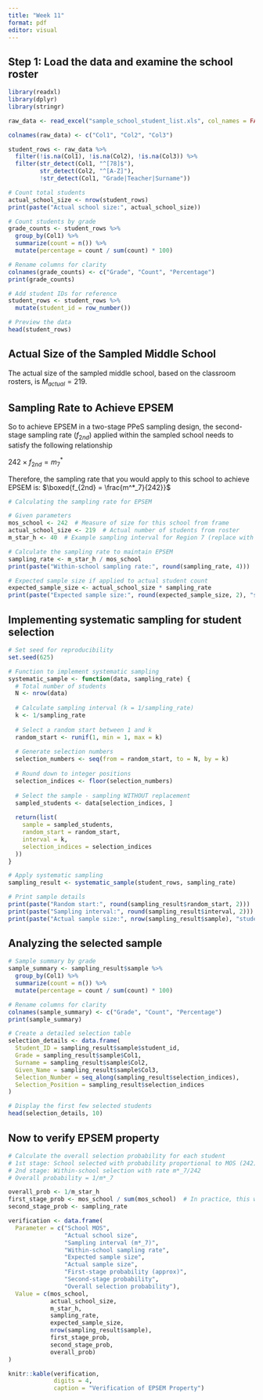 ```yaml
---
title: "Week 11"
format: pdf
editor: visual
---
```


## Step 1: Load the data and examine the school roster

```r
library(readxl)
library(dplyr)
library(stringr)

raw_data <- read_excel("sample_school_student_list.xls", col_names = FALSE)

colnames(raw_data) <- c("Col1", "Col2", "Col3")

student_rows <- raw_data %>%
  filter(!is.na(Col1), !is.na(Col2), !is.na(Col3)) %>%  
  filter(str_detect(Col1, "^[78]$"),                    
         str_detect(Col2, "^[A-Z]"),                    
         !str_detect(Col1, "Grade|Teacher|Surname"))    

# Count total students
actual_school_size <- nrow(student_rows)
print(paste("Actual school size:", actual_school_size))

# Count students by grade
grade_counts <- student_rows %>%
  group_by(Col1) %>%
  summarize(count = n()) %>%
  mutate(percentage = count / sum(count) * 100)

# Rename columns for clarity
colnames(grade_counts) <- c("Grade", "Count", "Percentage")
print(grade_counts)

# Add student IDs for reference
student_rows <- student_rows %>%
  mutate(student_id = row_number())

# Preview the data
head(student_rows)
```

## Actual Size of the Sampled Middle School
The actual size of the sampled middle school, based on the classroom rosters, is $M_{actual} = 219$.

## Sampling Rate to Achieve EPSEM

So to achieve EPSEM in a two-stage PPeS sampling design, the second-stage sampling rate ($f_{2nd}$) applied within the sampled school needs to satisfy the following relationship

$242 \times f_{2nd} = m^*_7$

Therefore, the sampling rate that you would apply to this school to achieve EPSEM is:
$\boxed{f_{2nd} = \frac{m^*_7}{242}}$

```r
# Calculating the sampling rate for EPSEM

# Given parameters
mos_school <- 242  # Measure of size for this school from frame
actual_school_size <- 219  # Actual number of students from roster
m_star_h <- 40  # Example sampling interval for Region 7 (replace with your actual value)

# Calculate the sampling rate to maintain EPSEM
sampling_rate <- m_star_h / mos_school
print(paste("Within-school sampling rate:", round(sampling_rate, 4)))

# Expected sample size if applied to actual student count
expected_sample_size <- actual_school_size * sampling_rate
print(paste("Expected sample size:", round(expected_sample_size, 2), "students"))
```

## Implementing systematic sampling for student selection

```r
# Set seed for reproducibility
set.seed(625)

# Function to implement systematic sampling
systematic_sample <- function(data, sampling_rate) {
  # Total number of students
  N <- nrow(data)
  
  # Calculate sampling interval (k = 1/sampling_rate)
  k <- 1/sampling_rate
  
  # Select a random start between 1 and k
  random_start <- runif(1, min = 1, max = k)
  
  # Generate selection numbers
  selection_numbers <- seq(from = random_start, to = N, by = k)
  
  # Round down to integer positions
  selection_indices <- floor(selection_numbers)
  
  # Select the sample - sampling WITHOUT replacement
  sampled_students <- data[selection_indices, ]
  
  return(list(
    sample = sampled_students,
    random_start = random_start,
    interval = k,
    selection_indices = selection_indices
  ))
}

# Apply systematic sampling
sampling_result <- systematic_sample(student_rows, sampling_rate)

# Print sample details
print(paste("Random start:", round(sampling_result$random_start, 2)))
print(paste("Sampling interval:", round(sampling_result$interval, 2)))
print(paste("Actual sample size:", nrow(sampling_result$sample), "students"))
```

## Analyzing the selected sample

```r
# Sample summary by grade
sample_summary <- sampling_result$sample %>%
  group_by(Col1) %>%
  summarize(count = n()) %>%
  mutate(percentage = count / sum(count) * 100)

# Rename columns for clarity
colnames(sample_summary) <- c("Grade", "Count", "Percentage")
print(sample_summary)

# Create a detailed selection table
selection_details <- data.frame(
  Student_ID = sampling_result$sample$student_id,
  Grade = sampling_result$sample$Col1,
  Surname = sampling_result$sample$Col2,
  Given_Name = sampling_result$sample$Col3,
  Selection_Number = seq_along(sampling_result$selection_indices),
  Selection_Position = sampling_result$selection_indices
)

# Display the first few selected students
head(selection_details, 10)
```

## Now to verify EPSEM property

```r
# Calculate the overall selection probability for each student
# 1st stage: School selected with probability proportional to MOS (242)
# 2nd stage: Within-school selection with rate m*_7/242
# Overall probability = 1/m*_7

overall_prob <- 1/m_star_h
first_stage_prob <- mos_school / sum(mos_school)  # In practice, this would use the total MOS for the stratum
second_stage_prob <- sampling_rate

verification <- data.frame(
  Parameter = c("School MOS", 
                "Actual school size", 
                "Sampling interval (m*_7)", 
                "Within-school sampling rate",
                "Expected sample size",
                "Actual sample size",
                "First-stage probability (approx)",
                "Second-stage probability",
                "Overall selection probability"),
  Value = c(mos_school,
            actual_school_size,
            m_star_h,
            sampling_rate,
            expected_sample_size,
            nrow(sampling_result$sample),
            first_stage_prob,
            second_stage_prob,
            overall_prob)
)

knitr::kable(verification, 
             digits = 4,
             caption = "Verification of EPSEM Property")
```

